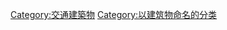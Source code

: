 {{Wikipedia category|hidden=yes|container=yes}}
{{Eponymous category}}

[[Category:交通建築物|Category:交通建築物]]
[[Category:以建筑物命名的分类|Category:以建筑物命名的分类]]